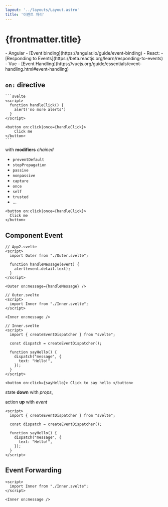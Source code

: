 ```yaml
---
layout: '../layouts/Layout.astro'
title: '이벤트 처리'
---
```



# {frontmatter.title}

<Compare>
- Angular
    - [Event binding](https://angular.io/guide/event-binding)
- React: 
    - [Responding to Events](https://beta.reactjs.org/learn/responding-to-events)
- Vue
    - [Event Handling](https://vuejs.org/guide/essentials/event-handling.html#event-handling)
</Compare>

## `on:` directive

<ComponentAndCode>
    <App slot="component" client:load />

    ```svelte
    <script>
      function handleClick() {
        alert('no more alerts')
      }
    </script>
    
    <button on:click|once={handleClick}>
    	Click me
    </button>
    ```
</ComponentAndCode>

with **modifiers** *chained*

- `preventDefault` 
- `stopPropagation` 
- `passive` 
- `nonpassive` 
- `capture` 
- `once` 
- `self` 
- `trusted` 
- ...

```svelte
<button on:click|once={handleClick}>
  Click me
</button>
```

## Component Event

<ComponentAndCode>
    <App2 slot="component" client:load />

```svelte
// App2.svelte
<script>
  import Outer from "./Outer.svelte";

  function handleMessage(event) {
    alert(event.detail.text);
  }
</script>

<Outer on:message={handleMessage} />
```

```svelte
// Outer.svelte
<script>
  import Inner from "./Inner.svelte";
</script>

<Inner on:message />
```

```svelte
// Inner.svelte
<script>
  import { createEventDispatcher } from "svelte";

  const dispatch = createEventDispatcher();

  function sayHello() {
    dispatch("message", {
      text: "Hello!",
    });
  }
</script>

<button on:click={sayHello}> Click to say hello </button>
```
</ComponentAndCode>

state **down** with *props*, 

action **up** with *event*

```svelte
<script>
  import { createEventDispatcher } from "svelte";

  const dispatch = createEventDispatcher();

  function sayHello() {
    dispatch("message", {
      text: "Hello!",
    });
  }
</script>
```

## Event Forwarding

```svelte
<script>
  import Inner from "./Inner.svelte";
</script>

<Inner on:message />
```